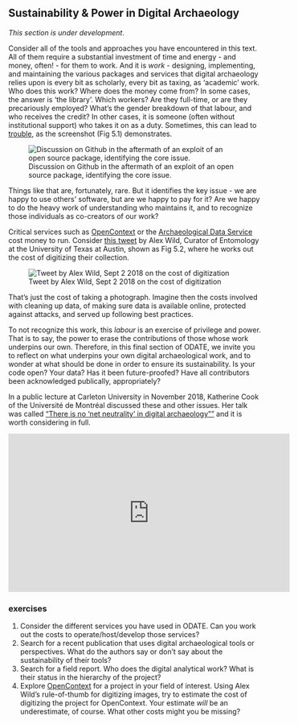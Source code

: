 ## Sustainability & Power in Digital Archaeology

<div class = rmdcaution> _This section is under development_. </div>

Consider all of the tools and approaches you have encountered in this text. All of them require a substantial investment of time and energy - and money, often! - for them to work. And it is _work_ - designing, implementing, and maintaining the various packages and services that digital archaeology relies upon is every bit as scholarly, every bit as taxing, as 'academic' work. Who does this work? Where does the money come from? In some cases, the answer is 'the library'. Which workers? Are they full-time, or are they precariously employed? What's the gender breakdown of that labour, and who receives the credit? In other cases, it is someone (often without institutional support) who takes it on as a duty. Sometimes, this can lead to [trouble](https://arstechnica.com/information-technology/2018/11/hacker-backdoors-widely-used-open-source-software-to-steal-bitcoin/), as the screenshot (Fig 5.1) demonstrates.

![Discussion on Github in the aftermath of an exploit of an open source package, identifying the core issue.](images/githubdebate.png)

Things like that are, fortunately, rare. But it identifies the key issue - we are happy to use others' software, but are we happy to pay for it? Are we happy to do the heavy work of understanding who maintains it, and to recognize those individuals as co-creators of our work?

Critical services such as [OpenContext](http://opencontext.org) or the [Archaeological Data Service](http://www.archaeologydataservice.ac.uk/advice/chargingPolicy.xhtml) cost money to run. Consider [this tweet](https://twitter.com/Myrmecos/status/1036437847153274881) by Alex Wild, Curator of Entomology at the University of Texas at Austin, shown as Fig 5.2, where he works out the cost of digitizing their collection.

![Tweet by Alex Wild, Sept 2 2018 on the cost of digitization](images/alex-wild-tweet.png)

That's just the cost of taking a photograph. Imagine then the costs involved with cleaning up data, of making sure data is available online, protected against attacks, and served up following best practices. 

To not recognize this work, this _labour_ is an exercise of privilege and power. That is to say, the power to erase the contributions of those whose work underpins our own. Therefore, in this final section of ODATE, we invite you to reflect on what underpins your own digital archaeological work, and to wonder at what should be done in order to ensure its sustainability. Is your code open? Your data? Has it been future-proofed? Have all contributors been acknowledged publically, appropriately?

In a public lecture at Carleton University in November 2018, Katherine Cook of the Université de Montréal discussed these and other issues. Her talk was called ["There is no ‘net neutrality’ in digital archaeology""](https://youtu.be/vDqle5mNiZE) and it is worth considering in full.

<iframe width="560" height="315" src="https://www.youtube.com/embed/vDqle5mNiZE" frameborder="0" allow="accelerometer; autoplay; encrypted-media; gyroscope; picture-in-picture" allowfullscreen></iframe>

### exercises

1. Consider the different services you have used in ODATE. Can you work out the costs to operate/host/develop those services?
2. Search for a recent publication that uses digital archaeological tools or perspectives. What do the authors say or don't say about the sustainability of their tools?
3. Search for a field report. Who does the digital analytical work? What is their status in the hierarchy of the project? 
4. Explore [OpenContext](http://opencontext.org) for a project in your field of interest. Using Alex Wild's rule-of-thumb for digitizing images, try to estimate the cost of digitizing the project for OpenContext. Your estimate *will* be an underestimate, of course. What other costs might you be missing?